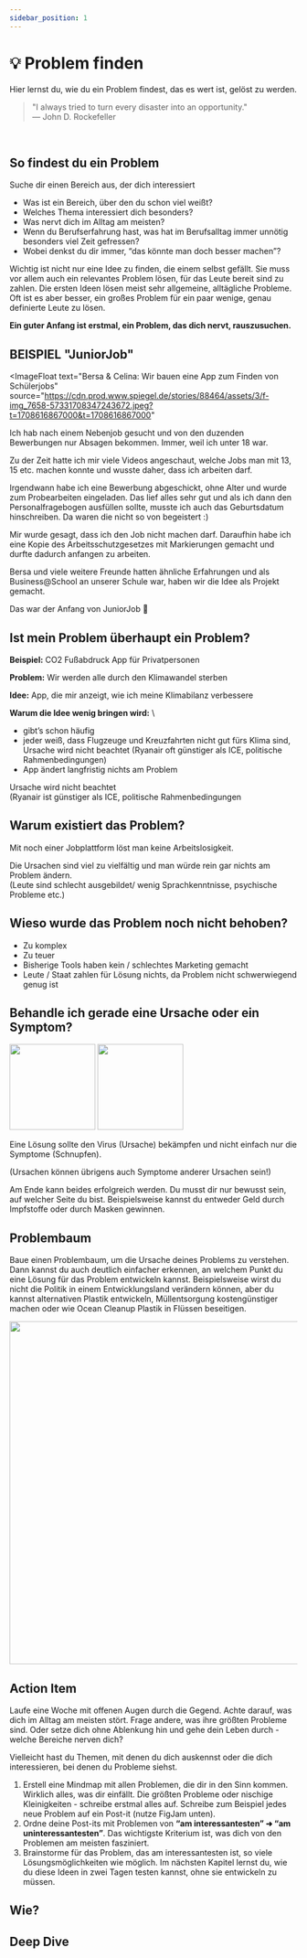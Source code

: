 ```yaml
---
sidebar_position: 1
---
```


# 💡 Problem finden

<Admonition type="info" icon="💡">
  Hier lernst du, wie du ein Problem findest, das es wert ist, gelöst zu werden.
</Admonition>
<br />

> "I always tried to turn every disaster into an opportunity."\
> ― John D. Rockefeller

<br />

## So findest du ein Problem

Suche dir einen Bereich aus, der dich interessiert

- Was ist ein Bereich, über den du schon viel weißt?
- Welches Thema interessiert dich besonders?
- Was nervt dich im Alltag am meisten?
- Wenn du Berufserfahrung hast, was hat im Berufsalltag immer unnötig besonders viel Zeit gefressen?
- Wobei denkst du dir immer, “das könnte man doch besser machen”?

Wichtig ist nicht nur eine Idee zu finden, die einem selbst gefällt. Sie muss vor allem auch ein relevantes Problem lösen, für das Leute bereit sind zu zahlen. Die ersten Ideen lösen meist sehr allgemeine, alltägliche Probleme. Oft ist es aber besser, ein großes Problem für ein paar wenige, genau definierte Leute zu lösen.

**Ein guter Anfang ist erstmal, ein Problem, das dich nervt, rauszusuchen.**

## BEISPIEL "JuniorJob"

<ImageFloat
text="Bersa & Celina: Wir bauen eine App zum Finden von Schülerjobs"
source="https://cdn.prod.www.spiegel.de/stories/88464/assets/3/f-img_7658-57331708347243672.jpeg?t=1708616867000&t=1708616867000"

>

Ich hab nach einem Nebenjob gesucht und von den duzenden Bewerbungen nur Absagen bekommen. Immer, weil ich unter 18 war.

Zu der Zeit hatte ich mir viele Videos angeschaut, welche Jobs man mit 13, 15 etc. machen konnte und wusste daher, dass ich arbeiten darf.

Irgendwann habe ich eine Bewerbung abgeschickt, ohne Alter und wurde zum Probearbeiten eingeladen. Das lief alles sehr gut und als ich dann den Personalfragebogen ausfüllen sollte, musste ich auch das Geburtsdatum hinschreiben. Da waren die nicht so von begeistert :)

Mir wurde gesagt, dass ich den Job nicht machen darf. Daraufhin habe ich eine Kopie des Arbeitsschutzgesetzes mit Markierungen gemacht und durfte dadurch anfangen zu arbeiten.

Bersa und viele weitere Freunde hatten ähnliche Erfahrungen und als Business@School an unserer Schule war, haben wir die Idee als Projekt gemacht.

Das war der Anfang von JuniorJob 🚀

</ImageFloat>

## Ist mein Problem überhaupt ein Problem?

**Beispiel:** CO2 Fußabdruck App für Privatpersonen

**Problem:** Wir werden alle durch den Klimawandel sterben

**Idee:** App, die mir anzeigt, wie ich meine Klimabilanz verbessere

**Warum die Idee wenig bringen wird:** \

- gibt’s schon häufig
- jeder weiß, dass Flugzeuge und Kreuzfahrten nicht gut fürs Klima sind,
  Ursache wird nicht beachtet
  (Ryanair oft günstiger als ICE, politische Rahmenbedingungen)
- App ändert langfristig nichts am Problem

Ursache wird nicht beachtet\
(Ryanair ist günstiger als ICE, politische Rahmenbedingungen

## Warum existiert das Problem?

Mit noch einer Jobplattform löst man keine Arbeitslosigkeit.

Die Ursachen sind viel zu vielfältig und man würde rein gar nichts am Problem ändern.\
(Leute sind schlecht ausgebildet/ wenig Sprachkenntnisse, psychische Probleme etc.)

## Wieso wurde das Problem noch nicht behoben?

- Zu komplex
- Zu teuer
- Bisherige Tools haben kein / schlechtes Marketing gemacht
- Leute / Staat zahlen für Lösung nichts, da Problem nicht schwerwiegend genug ist

## Behandle ich gerade eine Ursache oder ein Symptom?

<TwoColumns>
  <img
    width="150px"
    src="https://upload.wikimedia.org/wikipedia/commons/thumb/9/94/Coronavirus._SARS-CoV-2.png/1200px-Coronavirus._SARS-CoV-2.png"
  />
  <img
    width="150px"
    src="https://images.pexels.com/photos/3873179/pexels-photo-3873179.jpeg?auto=compress&cs=tinysrgb&w=800"
  />
</TwoColumns>

Eine Lösung sollte den Virus (Ursache) bekämpfen und nicht einfach nur die
Symptome (Schnupfen).

(Ursachen können übrigens auch Symptome anderer Ursachen sein!)

Am Ende kann beides erfolgreich werden. Du musst dir nur bewusst sein, auf welcher Seite du bist.
Beispielsweise kannst du entweder Geld durch Impfstoffe oder durch Masken gewinnen.

## Problembaum

Baue einen Problembaum, um die Ursache deines Problems zu verstehen. Dann kannst du auch deutlich einfacher erkennen, an welchem Punkt du eine Lösung für das Problem entwickeln kannst.
Beispielsweise wirst du nicht die Politik in einem Entwicklungsland verändern können, aber du kannst alternativen Plastik entwickeln, Müllentsorgung kostengünstiger machen oder wie Ocean Cleanup Plastik in Flüssen beseitigen.

<img src="/roadmap/content/1-product-refine-idea-tree.png" width="600px" />

## Action Item

Laufe eine Woche mit offenen Augen durch die Gegend. Achte darauf, was dich im Alltag am meisten stört. Frage andere, was ihre größten Probleme sind. Oder setze dich ohne Ablenkung hin und gehe dein Leben durch - welche Bereiche nerven dich?

Vielleicht hast du Themen, mit denen du dich auskennst oder die dich interessieren, bei denen du Probleme siehst.

1. Erstell eine Mindmap mit allen Problemen, die dir in den Sinn kommen. Wirklich alles, was dir einfällt. Die größten Probleme oder nischige Kleinigkeiten - schreibe erstmal alles auf.
   Schreibe zum Beispiel jedes neue Problem auf ein Post-it (nutze FigJam unten).
2. Ordne deine Post-its mit Problemen von **“am interessantesten” ➜ “am uninteressantesten”**. Das wichtigste Kriterium ist, was dich von den Problemen am meisten fasziniert.
3. Brainstorme für das Problem, das am interessantesten ist, so viele Lösungsmöglichkeiten wie möglich. Im nächsten Kapitel lernst du, wie du diese Ideen in zwei Tagen testen kannst, ohne sie entwickeln zu müssen.

## Wie?

<Tooltipp
  toolName="FigJam"
  toolDescription="Zum Aufschreiben von Ideen beim Brainstorming kannst du kostenlos FigJam nutzen."
  toolSource="https://www.figma.com/de/figjam/"
  tutorialSource="https://www.youtube.com/watch?v=axDzyLEfYgU"
  buttonText="Zu FigJam"
/>

## Deep Dive

<TwoColumns>
  <YouTube videoId="uvw-u99yj8w" />
  <YouTube videoId="430c1In84IM" />
  <YouTube videoId="mtn31hh6kU4" />
  <YouTube videoId="Th8JoIan4dg" />
</TwoColumns>
